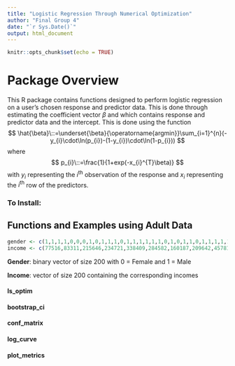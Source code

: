 ```yaml
---
title: "Logistic Regression Through Numerical Optimization"
author: "Final Group 4"
date: "`r Sys.Date()`"
output: html_document
---
```


```r
knitr::opts_chunk$set(echo = TRUE)
```

# Package Overview

This R package contains functions designed to perform logistic regression on a user's chosen response and predictor data. This is done through estimating the coefficient vector $\beta$ and which contains response and predictor data and the intercept. This is done using the function
$$
\hat{\beta}\::=\underset{\beta}{\operatorname{argmin}}\sum_{i=1}^{n}(-y_{i}\cdot\ln(p_{i})-(1-y_{i})\cdot\ln(1-p_{i}))
$$
where
$$
p_{i}\::=\frac{1}{1+exp(-x_{i}^{T}\beta)}
$$
with $y_{i}$ representing the $i^{\text{th}}$ observation of the response and $x_{i}$ representing the $i^{\text{th}}$ row of the predictors.

### To Install:


## Functions and Examples using Adult Data

```r
gender <- c(1,1,1,1,0,0,0,1,0,1,1,1,0,1,1,1,1,1,1,0,1,0,1,1,0,1,1,1,1,1,1,1,1,1,1,1,1,0,1,1,1,1,1,0,1,1,1,0,1,1,0,0,0,1,1,1,1,1,1,1,1,1,1,1,1,1,0,0,1,1,1,0,1,1,1,1,1,1,0,1,1,1,0,1,0,0,1,1,1,0,1,0,0,0,1,1,1,1,0,1,1,1,0,0,1,1,0,1,0,1,1,1,1,0,0,1,1,1,1,1,0,1,1,1,1,0,0,1,1,1,0,0,1,1,0,1,1,0,1,1,1,0,1,0,1,0,1,0,1,0,0,0,0,1,1,1,1,1,1,1,0,0,0,0,1,0,1,1,1,0,1,1,1,1,1,0,1,1,1,1,1,0,1,1,1,1,0,0,0,1,0,1,1,1,1,1,1,0,1,1)
income <- c(77516,83311,215646,234721,338409,284582,160187,209642,45781,159449,280464,141297,122272,205019,121772,245487,176756,186824,28887,292175,193524,302146,76845,117037,109015,216851,168294,180211,367260,193366,190709,266015,386940,59951,311512,242406,197200,544091,84154,265477,507875,88506,172987,94638,289980,337895,144361,128354,101603,271466,32275,226956,51835,251585,109832,237993,216666,56352,147372,188146,59496,293936,149640,116632,105598,155537,183175,169846,191681,200681,101509,309974,162298,211678,124744,213921,32214,212759,309634,125927,446839,276515,51618,159937,343591,346253,268234,202051,54334,410867,249977,286730,212563,117747,226296,115585,191277,202683,171095,249409,124191,198282,149116,188300,103432,317660,304873,194901,189265,124692,432376,65324,335605,377869,102864,95647,303090,197371,247552,102632,199915,118853,77143,267989,301606,287828,111697,114937,129305,365739,69621,43323,120985,254202,146195,125933,56920,163127,34310,81973,66614,232782,316868,196584,105376,185814,175374,108293,181232,174662,186009,198183,163003,296158,252903,187715,214542,494223,191535,228456,38317,252752,78374,88419,201080,207157,235485,102628,25828,54826,124953,175325,96062,428030,149624,253814,312956,483777,183930,37274,181344,114580,633742,286370,29054,304030,143129,135105,99928,109567,155222,159567,523910,120939,130760,197387,99374,56795,138992,32921)
```
**Gender**: binary vector of size 200 with 0 = Female and 1 = Male

**Income**: vector of size 200 containing the corresponding incomes

#### ls_optim

#### bootstrap_ci

#### conf_matrix

#### log_curve

#### plot_metrics
